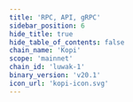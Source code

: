 ```yaml
---
title: 'RPC, API, gRPC'
sidebar_position: 6
hide_title: true
hide_table_of_contents: false
chain_name: 'Kopi'
scope: 'mainnet'
chain_id: 'luwak-1'
binary_version: 'v20.1'
icon_url: 'kopi-icon.svg'
---
```



<PageTitle
  iconUrl="img/kopi-icon.svg"
  title="Kopi Public Endpoints"
  chainId="luwak-1"
  version="v20.1"
/>

<Endpoints
  api="https://kopi-api.noders.services"
  rpc="https://kopi-rpc.noders.services"
  grpc="https://kopi-grpc.noders.services:443"
  jsonRpc=""
/>
